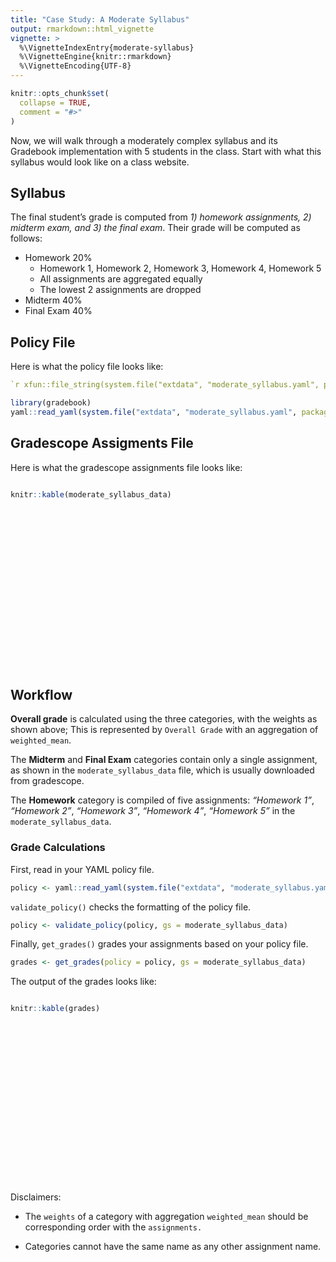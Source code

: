 ```yaml
---
title: "Case Study: A Moderate Syllabus"
output: rmarkdown::html_vignette
vignette: >
  %\VignetteIndexEntry{moderate-syllabus}
  %\VignetteEngine{knitr::rmarkdown}
  %\VignetteEncoding{UTF-8}
---
```


```r
knitr::opts_chunk$set(
  collapse = TRUE,
  comment = "#>"
)
```
Now, we will walk through a moderately complex syllabus and its Gradebook implementation with 5 students in the class. Start with what this syllabus would look like on a class website.

## Syllabus


The final student's grade is computed from *1) homework assignments, 2) midterm exam, and 3) the final exam*. Their grade will be computed as follows:

-   Homework 20%
    - Homework 1, Homework 2, Homework 3, Homework 4, Homework 5
    - All assignments are aggregated equally
    - The lowest 2 assignments are dropped
-   Midterm 40%
-   Final Exam 40%


## Policy File 
Here is what the policy file looks like:
```yaml
`r xfun::file_string(system.file("extdata", "moderate_syllabus.yaml", package = "gradebook"))`

```

```r
library(gradebook)
yaml::read_yaml(system.file("extdata", "moderate_syllabus.yaml", package = "gradebook"))
```

## Gradescope Assigments File
Here is what the gradescope assignments file looks like:

<div style="height: 300px; overflow: auto;">
```r
knitr::kable(moderate_syllabus_data)
```
</div>

## Workflow

**Overall grade** is calculated using the three categories, with the weights as shown above; This is represented by `Overall Grade` with an aggregation of `weighted_mean`.

The **Midterm** and **Final Exam** categories contain only a single assignment, as shown in the `moderate_syllabus_data` file, which is usually downloaded from gradescope.

The **Homework** category is compiled of five assignments: *"Homework 1"*, *"Homework 2"*, *"Homework 3"*, *"Homework 4"*, *"Homework 5"* in the `moderate_syllabus_data`.

### Grade Calculations
First, read in your YAML policy file.

```r
policy <- yaml::read_yaml(system.file("extdata", "moderate_syllabus.yaml", package = "gradebook"))
```
`validate_policy()` checks the formatting of the policy file.
```r
policy <- validate_policy(policy, gs = moderate_syllabus_data)
```
Finally, `get_grades()` grades your assignments based on your policy file.
```r
grades <- get_grades(policy = policy, gs = moderate_syllabus_data)
```

The output of the grades looks like:

::: {style="height: 300px; overflow: auto;"}
```r
knitr::kable(grades)
```
:::

Disclaimers:

-   The `weights` of a category with aggregation `weighted_mean` should be corresponding order with the `assignments.`

-   Categories cannot have the same name as any other assignment name.
